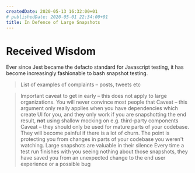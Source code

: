 ```yaml
---
createdDate: 2020-05-13 16:32:00+01
# publishedDate: 2020-05-01 22:34:00+01
title: In Defence of Large Snapshots
---
```


# Received Wisdom

Ever since Jest became the defacto standard for Javascript testing, it has become increasingly fashionable to bash snapshot testing.

> List of examples of complaints – posts, tweets etc

> Important caveat to get in early – this does not apply to large organizations. You will never convince most people that
> Caveat – this argument only really applies when you have dependencies which create UI for you, and they only work if you are snapshotting the end result, **not** using shallow mocking on e.g. third-party components
> Caveat – they should only be used for mature parts of your codebase. They will become painful if there is a lot of churn. The point is protecting you from changes in parts of your codebase you weren't watching.
> Large snapshots are valuable in their silence
> Every time a test run finishes with you seeing nothing about those snapshots, they have saved you from an unexpected change to the end user experience or a possible bug
